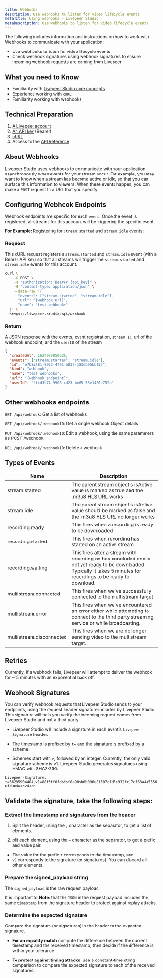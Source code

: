 ```yaml
---
title: Webhooks
description: Use webhooks to listen for video lifecycle events
metaTitle: Using webhooks - Livepeer Studio
metaDescription: Use webhooks to listen for video lifecycle events
---
```


The following includes information and instructions on how to work with Webhooks to communicate with your application:

- Use webhooks to listen for video lifecycle events
- Check webhook signatures using webhook signatures to ensure incoming webhook requests are coming from Livepeer


## What you need to Know

- Familiarity with [Livepeer Studio core concepts](/aboutstudio)
- Experience working with `cURL`
- Familiarity working with webhooks

## Technical Preparation

1. [A Livepeer account](https://livepeer.studio/login)
1. [An API key](https://livepeer.studio/docs/guides/start-live-streaming/api-key) (Bearer)
1. [cURL](https://curl.se/)
1. Access to the [API Reference](https://livepeer.studio/docs/api-reference)


## **About Webhooks**

Livepeer Studio uses webhooks to communicate with your application asynchronously when events for your stream occur. For example, you may want to know when a stream has become active or idle, so that you can surface this information to viewers. When these events happen, you can make a `POST` request to a URL that you specify.

## Configuring Webhook Endpoints

Webhook endpoints are specific for each `event`. Once the event is registered, all streams for this account will be triggering the specific event. 

**For Example:** Registering for `stream.started` and `stream.idle` events:

### Request

This cURL request registers a `stream.started` and `stream.idle` event (with a Bearer API key) so that all streams will trigger the `stream.started` and `stream.idle` events for this account.

```bash
curl \
    -X POST \
    -H "authorization: Bearer {api_key}" \
    -H "content-type: application/json" \
    --data-raw '{
      "events": ["stream.started", "stream.idle"],
      "url": "{webhook_url}",
      "name": "test webhooks"
  }' \
  https://livepeer.studio/api/webhook
```


### Return

A JSON response with the events, event registration, `stream ID`, url of the webhook endpoint, and the `userID` of the stream

```json
{
  "createdAt": 1624939859628,
  "events": ["stream.started", "stream.idle"],
  "id": "e7b8a281-8952-4791-b837-183cb95bbf32",
  "kind": "webhook",
  "name": "test webhooks",
  "url": "{webhook_endpoint}",
  "userId": "ffcd3b74-9908-4d23-be05-58e1480e752a"
}
```



## Other webhooks endpoints

`GET /api/webhook`: Get a list of webhooks

`GET /api/webhook/:webhookID`: Get a single webhook Object details

`PUT /api/webhook/:webhookID`: Edit a webhook, using the same parameters as POST
/webhook

`DEL /api/webhook/:webhookID`: Delete a webhook

## Types of Events

| Name                     | Description                                                  |
| ------------------------ | ------------------------------------------------------------ |
| stream.started           | The parent stream object's isActive value is marked as true and the .m3u8 HLS URL works |
| stream.idle              | The parent stream object's isActive value should be marked as false and the .m3u8 HLS URL no longer works |
| recording.ready          | This fires when a recording is ready to be downloaded        |
| recording.started        | This fires when recording has started on an active stream    |
| recording.waiting        | This fires after a stream with recording on has concluded and is not yet ready to be downloaded. Typically it takes 5 minutes for recordings to be ready for download. |
| multistream.connected    | This fires when we've successfully connected to the multistream target |
| multistream.error        | This fires when we've encountered an error either while attempting to connect to the third party streaming service or while broadcasting. |
| multistream.disconnected | This fires when we are no longer sending video to the multistream target. |

## Retries

Currently, if a webhook fails, Livepeer will attempt to deliver the webhook for
~15 minutes with an exponential back off.


## Webhook Signatures

You can verify webhook requests that Livepeer Studio sends to your endpoints, using
the request header signature included by Livepeer Studio. This signature will help
you verify the incoming request comes from Livepeer Studio and not a third party.

- Livepeer Studio will include a signature in each event’s `Livepeer-Signature`
header. 

- The timestamp is prefixed by `t=` and the signature is prefixed by a
scheme. 

- Schemes start with `v`, followed by an integer. Currently, the only
valid signature scheme is v1. Livepeer Studio generates signatures using HMAC with
SHA2-256.

`Livepeer-Signature: t=36285904404,v1=88f3ff0fds9sf8a98vb0b096e81507cfd5c932fc17cf63a4a55566fd38da3a2d3d2`


## Validate the signature, take the following steps:

### Extract the timestamp and signatures from the header

1. Split the header, using the `,` character as the separator, to get a list of
elements. 

2. plit each element, using the `=` character as the separator, to
get a prefix and value pair. 

- The value for the prefix `t` corresponds to the
timestamp, and
- `v1` corresponds to the signature (or signatures). You can
discard all other elements.

### Prepare the signed_payload string

The `signed_payload` is the raw request payload. 

It is important to **Note:** that the `JSON` in the request payload includes the same `timestamp` from the signature header to
protect against replay attacks.

### Determine the expected signature

Compare the signature (or signatures) in the header to the expected signature.

- **For an equality match** compute the difference between the current timestamp and
the received timestamp, then decide if the difference is within your tolerance.

- **To protect against timing attacks:** use a constant-time string comparison to
compare the expected signature to each of the received signatures.